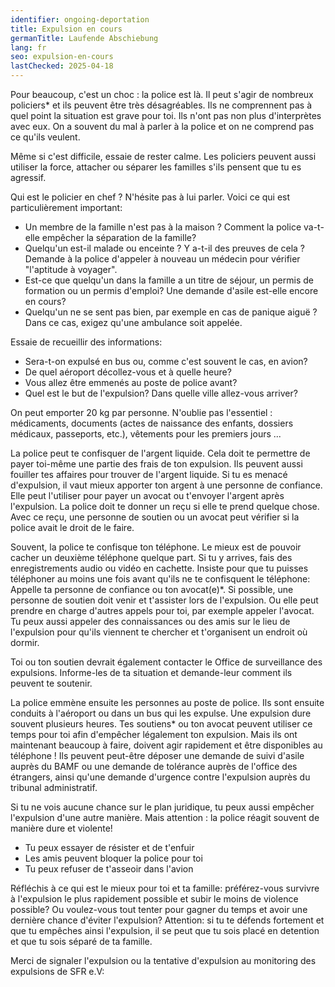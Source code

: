```yaml
---
identifier: ongoing-deportation
title: Expulsion en cours
germanTitle: Laufende Abschiebung
lang: fr
seo: expulsion-en-cours
lastChecked: 2025-04-18
---
```


Pour beaucoup, c'est un choc : la police est là. Il peut s'agir de nombreux policiers* et ils peuvent être très désagréables. Ils ne comprennent pas à quel point la situation est grave pour toi. Ils n'ont pas non plus d'interprètes avec eux. On a souvent du mal à parler à la police et on ne comprend pas ce qu'ils veulent.

Même si c'est difficile, essaie de rester calme. Les policiers peuvent aussi utiliser la force, attacher ou séparer les familles s'ils pensent que tu es agressif.

Qui est le policier en chef ? N'hésite pas à lui parler. Voici ce qui est particulièrement important:

- Un membre de la famille n'est pas à la maison ? Comment la police va-t-elle empêcher la séparation de la famille?
- Quelqu'un est-il malade ou enceinte ? Y a-t-il des preuves de cela ? Demande à la police d'appeler à nouveau un médecin pour vérifier "l'aptitude à voyager".
- Est-ce que quelqu'un dans la famille a un titre de séjour, un permis de formation ou un permis d'emploi? Une demande d'asile est-elle encore en cours?
- Quelqu'un ne se sent pas bien, par exemple en cas de panique aiguë ? Dans ce cas, exigez qu'une ambulance soit appelée.

Essaie de recueillir des informations:

- Sera-t-on expulsé en bus ou, comme c'est souvent le cas, en avion?
- De quel aéroport décollez-vous et à quelle heure?
- Vous allez être emmenés au poste de police avant?
- Quel est le but de l'expulsion? Dans quelle ville allez-vous arriver?

On peut emporter 20 kg par personne. N'oublie pas l'essentiel : médicaments, documents (actes de naissance des enfants, dossiers médicaux, passeports, etc.), vêtements pour les premiers jours ...

La police peut te confisquer de l'argent liquide. Cela doit te permettre de payer toi-même une partie des frais de ton expulsion. Ils peuvent aussi fouiller tes affaires pour trouver de l'argent liquide.
Si tu es menacé d'expulsion, il vaut mieux apporter ton argent à une personne de confiance. Elle peut l'utiliser pour payer un avocat ou t'envoyer l'argent après l'expulsion.
La police doit te donner un reçu si elle te prend quelque chose. Avec ce reçu, une personne de soutien ou un avocat peut vérifier si la police avait le droit de le faire.

Souvent, la police te confisque ton téléphone. Le mieux est de pouvoir cacher un deuxième téléphone quelque part. Si tu y arrives, fais des enregistrements audio ou vidéo en cachette.
Insiste pour que tu puisses téléphoner au moins une fois avant qu'ils ne te confisquent le téléphone:
Appelle ta personne de confiance ou ton avocat(e)*.
Si possible, une personne de soutien doit venir et t'assister lors de l'expulsion. Ou elle peut prendre en charge d'autres appels pour toi, par exemple appeler l'avocat.
Tu peux aussi appeler des connaissances ou des amis sur le lieu de l'expulsion pour qu'ils viennent te chercher et t'organisent un endroit où dormir.

Toi ou ton soutien devrait également contacter le <InternalShortLink identifier="contacts">Office de surveillance des expulsions</InternalShortLink>.
Informe-les de ta situation et demande-leur comment ils peuvent te soutenir.

La police emmène ensuite les personnes au poste de police. Ils sont ensuite conduits à l'aéroport ou dans un bus qui les expulse. Une expulsion dure souvent plusieurs heures.
Tes soutiens* ou ton avocat peuvent utiliser ce temps pour toi afin d'empêcher légalement ton expulsion. 
Mais ils ont maintenant beaucoup à faire, doivent agir rapidement et être disponibles au téléphone ! 
Ils peuvent peut-être déposer une demande de suivi d'asile auprès du BAMF ou une demande de tolérance auprès de l'office des étrangers, ainsi qu'une demande d'urgence contre l'expulsion auprès du tribunal administratif.

Si tu ne vois aucune chance sur le plan juridique, tu peux aussi empêcher l'expulsion d'une autre manière. Mais attention : la police réagit souvent de manière dure et violente!

- Tu peux essayer de résister et de t'enfuir
- Les amis peuvent bloquer la police pour toi
- Tu peux refuser de t'asseoir dans l'avion

<ExternalShortLink identifier="airplane"></ExternalShortLink>

<ExternalShortLink identifier="noboarderassembly_resistance"></ExternalShortLink>

Réfléchis à ce qui est le mieux pour toi et ta famille: préférez-vous survivre à l'expulsion le plus rapidement possible et subir le moins de violence possible? Ou voulez-vous tout tenter pour gagner du temps et avoir une dernière chance d'éviter l'expulsion?
Attention: si tu te défends fortement et que tu empêches ainsi l'expulsion, il se peut que tu sois placé en <InternalShortLink identifier="detention">detention</InternalShortLink> et que tu sois séparé de ta famille.

Merci de signaler l'expulsion ou la tentative d'expulsion au monitoring des expulsions de SFR e.V:

<Address identifier="sfr_abschiebemonitoring"/>
